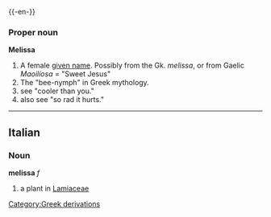 {{wikipedia}}
{{-en-}}
===Proper noun===
'''Melissa'''

#A female [[given name]]. Possibly from the Gk. ''melissa'', or from Gaelic ''Maoilíosa'' = "Sweet Jesus"
#The "bee-nymph" in Greek mythology.
# see "cooler than you."
# also see "so rad it hurts."

----

==Italian==
===Noun===
'''melissa''' ''f''

#a plant in [[Lamiaceae]]<!--what is this plant called in English?-->
[[Category:Greek derivations]]
